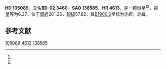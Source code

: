 {{Starbox begin
| name = HD 105089
}}
{{Starbox observe
| epoch = [[J2000.0|J2000.0]]
| constell = {{星座名待查}}<ref name=SIMBAD>{{cite web
 | url=http://simbad.u-strasbg.fr/simbad/sim-id?Ident=HR+4613
 | title =Pulsating variable Star
 | publisher=Centre de Données astronomiques de Strasbourg
 | work=SIMBAD
 | accessdate=2012-07-13}}</ref><ref name=DATA>{{cite web
 | url=http://vizier.u-strasbg.fr/viz-bin/VizieR-5?-out.add=.&-source=5050&-corr=PK=HR&-out.max=9999&HR=4613
 | title=VizieR Detailed Page
 | accessdate=2012-07-13
 | archive-date=2016-03-05
 | archive-url=https://web.archive.org/web/20160305220226/http://vizier.u-strasbg.fr/viz-bin/VizieR-5?-out.add=.&-source=5050&-corr=PK=HR&-out.max=9999&HR=4613
 | dead-url=no
 }}</ref>
| 星官 = 
| ra = {{RA|12|5|59.8}}<ref name=SIMBAD /><ref name=DATA />
| dec = {{DEC|-3|7|54}}<ref name=SIMBAD /><ref name=DATA />
| appmag_v = 6.37<ref name=SIMBAD /><ref name=DATA />
}}
{{Starbox character
| class = gG8<ref name=SIMBAD /><ref name=DATA />
| b-v = 1<ref name=SIMBAD /><ref name=DATA />
| u-b = 0.79<ref name=SIMBAD /><ref name=DATA />
| r-i = <ref name=SIMBAD /><ref name=DATA />
| variable = 
}}
{{Starbox astrometry
| radial_v = 0.79
| prop_mo_ra = 17
| parallax = 
| p_error = 
}}
{{Starbox catalog
| names =BD-02 3460，[[SAO星表|SAO]] 138585，[[HD星表|HD]] 105089，[[HR星表|HR]] 4613}}
{{Starbox reference |Simbad=HR+4613}}
{{Starbox end}}

'''HD 105089'''，又名'''BD-02 3460'''，'''SAO 138585'''、'''HR 4613'''，是一颗恒星<ref name=SIMBAD /><ref name=DATA />，视星等为6.37，位于[[銀道座標系|銀經]]281.26，[[銀道座標系|銀緯]]57.82，其[[B1900.0|B1900.0]]坐标为赤經{{RA|12|0|52.5}}，赤緯{{DEC|-2|57.82|27}}。

== 参考文献 ==
{{reflist}}

{{star-stub}}

[[Category:HD和HDE天體|105089]]
[[Category:HR天體|4613]]
[[Category:SAO天體|138585]]